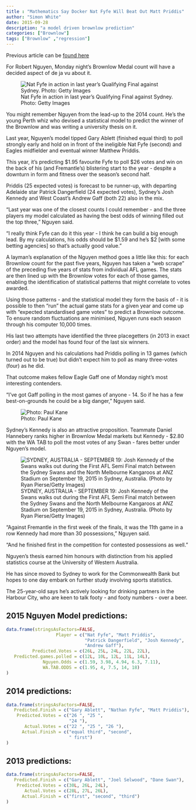 ```yaml
---
title : "Mathematics Say Docker Nat Fyfe Will Beat Out Matt Priddis"
author: "Simon White"
date: 2015-09-28
description: "a model driven brownlow prediction"
categories: ["Brownlow"]
tags: ["Brownlow" ,"regression"]
---
```




Previous article can be [found here](http://www.theage.com.au/afl/afl-news/brownlow-medal-2015-mathematics-say-docker-nat-fyfe-will-beat-out-matt-priddis-20150927-gjw0sa.html)

For Robert Nguyen, Monday night's Brownlow Medal count will have a decided aspect of de ja vu about it.

![Nat Fyfe in action in last year's Qualifying Final against Sydney. Photo: Getty Images](/img/2015b1.png)

You might remember Nguyen from the lead-up to the 2014 count. He's the young Perth whiz who devised a statistical model to predict the winner of the Brownlow and was writing a university thesis on it.

Last year, Nguyen's model tipped Gary Ablett (finished equal third) to poll strongly early and hold on in front of the ineligible Nat Fyfe (second) and Eagles midfielder and eventual winner Matthew Priddis.

This year, it's predicting $1.95 favourite Fyfe to poll $26 votes and win on the back of his (and Fremantle's) blistering start to the year - despite a downturn in form and fitness over the season's second half. 

Priddis (25 expected votes) is forecast to be runner-up, with departing Adelaide star Patrick Dangerfield (24 expected votes), Sydney's Josh Kennedy and West Coast's Andrew Gaff (both 22) also in the mix.

"Last year was one of the closest counts I could remember - and the three players my model calculated as having the best odds of winning filled out the top three," Nguyen said.

"I really think Fyfe can do it this year - I think he can build a big enough lead. By my calculations, his odds should be $1.59 and he's $2 [with some betting agencies] so that's actually good value."

A layman's explanation of the Nguyen method goes a little like this: for each Brownlow count for the past five years, Nguyen has taken a "web scrape" of the preceding five years of stats from individual AFL games. The stats are then lined up with the Brownlow votes for each of those games, enabling the identification of statistical patterns that might correlate to votes awarded.

Using those patterns - and the statistical model they form the basis of -  it is possible to then "run" the actual game stats for a given year and come up with "expected standardised game votes" to predict a Brownlow outcome. To ensure random fluctuations are minimised, Nguyen runs each season through his computer 10,000 times.

His last two attempts have identified the three placegetters (in 2013 in exact order) and the model has found four of the last six winners.

In 2014 Nguyen and his calculations had Priddis polling in 13 games (which turned out to be true) but didn't expect him to poll as many three-votes (four) as he did.

That outcome makes fellow Eagle Gaff one of Monday night's most interesting contenders.

"I've got Gaff polling in the most games of anyone - 14. So if he has a few best-on-grounds he could be a big danger," Nguyen said.

![Photo: Paul Kane ](/img/93cdb14fbb3b16cfbcb53b4ee19b6d5361326f44.jpg)

Sydney's Kennedy is also an attractive proposition. Teammate Daniel Hannebery ranks higher in Brownlow Medal markets but Kennedy - $2.80 with the WA TAB to poll the most votes of any Swan - fares better under Nguyen's model.


![SYDNEY, AUSTRALIA - SEPTEMBER 19: Josh Kennedy of the Swans walks out during the First AFL Semi Final match between the Sydney Swans and the North Melbourne Kangaroos at ANZ Stadium on September 19, 2015 in Sydney, Australia. (Photo by Ryan Pierse/Getty Images) ](/img/049bcac0e4c6c2034536628fe20e2131b2a0886e.jpg)


"Against Fremantle in the first week of the finals, it was the 11th game in a row Kennedy had more than 30 possessions," Nguyen said.

"And he finished first in the competition for contested possessions as well."

Nguyen's thesis earned him honours with distinction from his applied statistics course at the University of Western Australia.

He has since moved to Sydney to work for the Commonwealth Bank but hopes to one day embark on further study involving sports statistics.

The 25-year-old says he's actively looking for drinking partners in the Harbour City, who are keen to talk footy - and footy numbers - over a beer.

## 2015 Nguyen Model predictions:

```r
data.frame(stringsAsFactors=FALSE,
                   Player = c("Nat Fyfe", "Matt Priddis",
                              "Patrick Dangerfield", "Josh Kennedy",
                              "Andrew Gaff"),
          Predicted.Votes = c(26L, 25L, 24L, 22L, 22L),
   Predicted.games.polled = c(12L, 10L, 12L, 11L, 14L),
              Nguyen.Odds = c(1.59, 3.98, 4.94, 6.3, 7.11),
              WA.TAB.ODDS = c(1.95, 4, 7.5, 14, 18)
)


```

## 2014 predictions:

```r

data.frame(stringsAsFactors=FALSE,
   Predicted.Finish = c("Gary Ablett", "Nathan Fyfe", "Matt Priddis"),
    Predicted.Votes = c("26 ", "25 ",
                        "24 "),
       Actual.Votes = c("22 ", "25 ", "26 "),
      Actual.Finish = c("equal third", "second",
                        " first")
)


```
## 2013 predictions:

```r
data.frame(stringsAsFactors=FALSE,
   Predicted.Finish = c("Gary Ablett", "Joel Selwood", "Dane Swan"),
    Predicted.Votes = c(30L, 26L, 24L),
       Actual.Votes = c(28L, 27L, 26L),
      Actual.Finish = c("first", "second", "third")
)


```